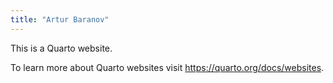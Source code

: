 ```yaml
---
title: "Artur Baranov"
---
```


This is a Quarto website.

To learn more about Quarto websites visit <https://quarto.org/docs/websites>.

